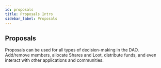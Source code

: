 ```yaml
---
id: proposals
title: Proposals Intro
sidebar_label: Proposals
---
```


## Proposals

Proposals can be used for all types of decision-making in the DAO. Add/remove members, allocate Shares and Loot, distribute funds, and even interact with other applications and communities.
